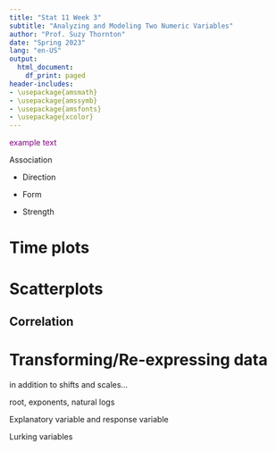 ```yaml
---
title: "Stat 11 Week 3"
subtitle: "Analyzing and Modeling Two Numeric Variables" 
author: "Prof. Suzy Thornton"
date: "Spring 2023"
lang: "en-US"
output:
  html_document:
    df_print: paged
header-includes:
- \usepackage{amsmath}
- \usepackage{amssymb}
- \usepackage{amsfonts}
- \usepackage{xcolor}
---
```


<span style="color:purple">example text</span>


Association

- Direction 

- Form 

- Strength 

# Time plots 


# Scatterplots 


## Correlation 


# Transforming/Re-expressing data

in addition to shifts and scales... 

root, exponents, natural logs 


Explanatory variable and response variable 

Lurking variables 